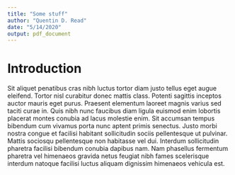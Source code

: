 ```yaml
---
title: "Some stuff"
author: "Quentin D. Read"
date: "5/14/2020"
output: pdf_document
---
```


# Introduction

Sit aliquet penatibus cras nibh luctus tortor diam justo tellus eget augue eleifend. Tortor nisl curabitur donec mattis class. Potenti sagittis inceptos auctor mauris eget purus. Praesent elementum laoreet magnis varius sed taciti curae in. Quis nibh nunc faucibus diam ligula euismod enim lobortis placerat montes conubia ad lacus molestie enim. Sit accumsan tempus bibendum cum vivamus porta nunc aptent primis senectus. Justo morbi nostra congue et facilisi habitant sollicitudin sociis pellentesque ut pulvinar. Mattis sociosqu pellentesque non habitasse vel dui. Interdum sollicitudin pharetra facilisi bibendum conubia dapibus nam. Nam phasellus fermentum pharetra vel himenaeos gravida netus feugiat nibh fames scelerisque interdum natoque facilisi luctus aliquam dignissim himenaeos vehicula est.